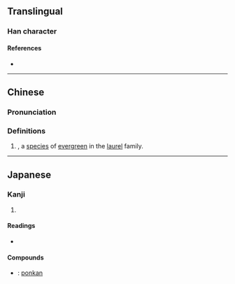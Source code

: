 {{character info/new}}
==Translingual==

===Han character===
{{Han char|rn=75|rad=木|as=08|sn=12|four=48912|canj=DTTC|ids=⿰木並}}

====References====
* {{Han ref|kx=0537.131|hdz=21238.030|uh=692A|ud=26922|bh=D9AE|bd=55726}}

----

==Chinese==
{{zh-forms}}

===Pronunciation===
{{zh-pron
|m=pèng
|c=pung3
|mc=
|oc=
|ma=
|cat=pn
}}

===Definitions===
{{zh-hanzi}}

# {{taxlink|Machilus nanmu|species|ver=170615}}, a [[species]] of [[evergreen]] in the [[laurel]] family.

----

==Japanese==

===Kanji===
{{ja-kanji|grade=|rs=木08}}

# {{defn|lang=ja|sort=木08}}

====Readings====
* {{ja-readings|kanyoon=ぽん|kun=くぬぎ-}}

====Compounds====
* {{ja-r|椪柑|ぽんかん}}: [[w:Ponkan|ponkan]]